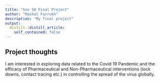 ```yaml
---
title: "Gov 50 Final Project"
author: "Mashal Farrukh"
description: "My final project"
output:
  distill::distill_article:
    self_contained: false
---
```




## Project thoughts

I am interested in exploring data related to the Covid 19 Pandemic and the efficacy of Pharmaceutical and Non-Pharmaceutical interventions (lock downs, contact tracing etc.) in controlling the spread of the virus globally. 
